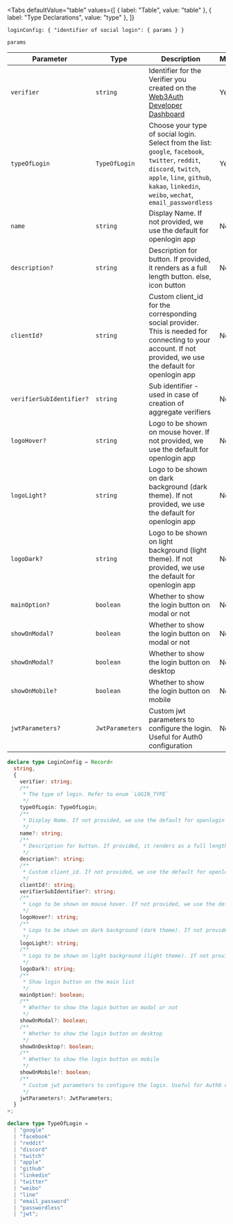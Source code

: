 
<Tabs
  defaultValue="table"
  values={[
    { label: "Table", value: "table" },
    { label: "Type Declarations", value: "type" },
  ]}
>

<TabItem value="table">

`loginConfig: { "identifier of social login": { params } }`

`params`

| Parameter                | Type            | Description                                                                                                                                                                                                     | Mandatory |
| ------------------------ | --------------- | --------------------------------------------------------------------------------------------------------------------------------------------------------------------------------------------------------------- | --------- |
| `verifier`               | `string`        | Identifier for the Verifier you created on the [Web3Auth Developer Dashboard](https://dashboard.web3auth.io)                                                                                                    | Yes       |
| `typeOfLogin`            | `TypeOfLogin`   | Choose your type of social login. Select from the list: `google`, `facebook`, `twitter`, `reddit`, `discord`, `twitch`, `apple`, `line`, `github`, `kakao`, `linkedin`, `weibo`, `wechat`, `email_passwordless` | Yes       |
| `name`                   | `string`        | Display Name. If not provided, we use the default for openlogin app                                                                                                                                             | No        |
| `description?`           | `string`        | Description for button. If provided, it renders as a full length button. else, icon button                                                                                                                      | No        |
| `clientId?`              | `string`        | Custom client_id for the corresponding social provider. This is needed for connecting to your account. If not provided, we use the default for openlogin app                                                    | No        |
| `verifierSubIdentifier?` | `string`        | Sub identifier - used in case of creation of aggregate verifiers                                                                                                                                                | No        |
| `logoHover?`             | `string`        | Logo to be shown on mouse hover. If not provided, we use the default for openlogin app                                                                                                                          | No        |
| `logoLight?`             | `string`        | Logo to be shown on dark background (dark theme). If not provided, we use the default for openlogin app                                                                                                         | No        |
| `logoDark?`              | `string`        | Logo to be shown on light background (light theme). If not provided, we use the default for openlogin app                                                                                                       | No        |
| `mainOption?`            | `boolean`       | Whether to show the login button on modal or not                                                                                                                                                                | No        |
| `showOnModal?`           | `boolean`       | Whether to show the login button on modal or not                                                                                                                                                                | No        |
| `showOnModal?`           | `boolean`       | Whether to show the login button on desktop                                                                                                                                                                     | No        |
| `showOnMobile?`          | `boolean`       | Whether to show the login button on mobile                                                                                                                                                                      | No        |
| `jwtParameters?`         | `JwtParameters` | Custom jwt parameters to configure the login. Useful for Auth0 configuration                                                                                                                                    | No        |

</TabItem>

<TabItem value="type">

```ts
declare type LoginConfig = Record<
  string,
  {
    verifier: string;
    /**
     * The type of login. Refer to enum `LOGIN_TYPE`
     */
    typeOfLogin: TypeOfLogin;
    /**
     * Display Name. If not provided, we use the default for openlogin app
     */
    name?: string;
    /**
     * Description for button. If provided, it renders as a full length button. else, icon button
     */
    description?: string;
    /**
     * Custom client_id. If not provided, we use the default for openlogin app
     */
    clientId?: string;
    verifierSubIdentifier?: string;
    /**
     * Logo to be shown on mouse hover. If not provided, we use the default for openlogin app
     */
    logoHover?: string;
    /**
     * Logo to be shown on dark background (dark theme). If not provided, we use the default for openlogin app
     */
    logoLight?: string;
    /**
     * Logo to be shown on light background (light theme). If not provided, we use the default for openlogin app
     */
    logoDark?: string;
    /**
     * Show login button on the main list
     */
    mainOption?: boolean;
    /**
     * Whether to show the login button on modal or not
     */
    showOnModal?: boolean;
    /**
     * Whether to show the login button on desktop
     */
    showOnDesktop?: boolean;
    /**
     * Whether to show the login button on mobile
     */
    showOnMobile?: boolean;
    /**
     * Custom jwt parameters to configure the login. Useful for Auth0 configuration
     */
    jwtParameters?: JwtParameters;
  }
>;

declare type TypeOfLogin =
  | "google"
  | "facebook"
  | "reddit"
  | "discord"
  | "twitch"
  | "apple"
  | "github"
  | "linkedin"
  | "twitter"
  | "weibo"
  | "line"
  | "email_password"
  | "passwordless"
  | "jwt";
```

</TabItem>

</Tabs>
